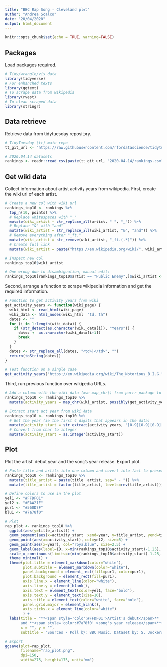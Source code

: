 ---
title: "BBC Rap Song - Cleveland plot"
author: "Andrea Scalco"
date: "20/04/2020"
output: html_document
---

```{r setup, include=FALSE}
knitr::opts_chunk$set(echo = TRUE, warning=FALSE)
```

## Packages

Load packages required.

```{r packages, results='hide', message=FALSE}
# Tidy/wrangle/vis data
library(tidyverse)
# For enhanched texts
library(ggtext)
# To scrape data from wikipedia
library(rvest)
# To clean scraped data
library(stringr)
```

## Data retrieve 

Retrieve data from tidytuesday repository.

```{r data retrieve, results='hide', message=FALSE}
# TidyTuesday (tt) main repo
tt_git_url <- "https://raw.githubusercontent.com/rfordatascience/tidytuesday/master/data/2020"

# 2020.04.14 datasets
rankings <- readr::read_csv(paste(tt_git_url, "2020-04-14/rankings.csv", sep="/"))
```

## Get wiki data

Collect information about artist activity years from wikipedia. First, create the wiki url of each artist.

```{r prepare wiki urls}
# Create a new col with wiki url
rankings_top10 <- rankings %>%
  top_n(10, points) %>%
  # Replace whitespaces with "_"
  mutate(wiki_artist = str_replace_all(artist, " ", "_")) %>%
  # Replace "&" with "and"
  mutate(wiki_artist = str_replace_all(wiki_artist, "&", "and")) %>%
  # Remove everything after "_ft."
  mutate(wiki_artist = str_remove(wiki_artist, "_ft.(.*)")) %>%
  # Create full link
  mutate(wiki_artist = paste("https://en.wikipedia.org/wiki/", wiki_artist, sep=""))

# Inspect new col
rankings_top10$wiki_artist

# One wrong due to disambiguation, manual edit:
rankings_top10[rankings_top10$artist == "Public Enemy",]$wiki_artist <- "https://en.wikipedia.org/wiki/Public_Enemy_(band)"
```

Second, arrange a function to scrape wikipedia information and get the required information.

```{r}
# Function to get activity years from wiki
get_activity_years <- function(wiki_page) {
  wiki_html <- read_html(wiki_page)
  wiki_data <- html_nodes(wiki_html, "td, th")
  dates <- ""
  for (i in 1:length(wiki_data)) {
    if (str_detect(as.character(wiki_data[i]), "Years")) {
      dates <- as.character(wiki_data[i+1])
      break
    }
  }
  dates <- str_replace_all(dates, "<td>|</td>", "")
  return(toString(dates))
}

# Test function on a single case
get_activity_years("https://en.wikipedia.org/wiki/The_Notorious_B.I.G.")
```

Third, run previous function over wikipedia URLs.

```{r}
# Add a column with the wiki data (use map_chr() from purrr package to iterate)
rankings_top10 <- rankings_top10 %>%
  mutate(activity_years = map_chr(wiki_artist, possibly(get_activity_years, NA_character_)))

# Extract start act year from wiki data
rankings_top10 <- rankings_top10 %>%
  # Get the year (ie the first 4 digits that appears in the data)
  mutate(activity_start = str_extract(activity_years, "[0-9][0-9][0-9][0-9]")) %>%
  # Convert from char to integer
  mutate(activity_start = as.integer(activity_start))
```

## Plot

Plot the artist' debut year and the song's year release. Export plot.

```{r}
# Paste title and artits into one column and covert into fact to preserve the order in the plot
rankings_top10 <- rankings_top10 %>%
  mutate(title_artist = paste(title, artist, sep=" - ")) %>%
  mutate(title_artist = factor(title_artist, levels=rev(title_artist)))

# Define colors to use in the plot
yel1 <- "#FFDF01"
yel2 <- "#EAA21E"
pur1 <- "#560D7F"
blu1 <- "#7a78f0"

# Plot 
rap_plot <- rankings_top10 %>%
  ggplot(aes(y=title_artist)) +
  geom_segment(aes(x=activity_start, xend=year, y=title_artist, yend=title_artist), color="white") +
  geom_point(aes(x=activity_start), col=yel2, size=5) +
  geom_point(aes(x=year), col="royalblue", size=2.5) +
  geom_label(aes(label=ID, x=min(rankings_top10$activity_start)-1.25), size=5, fill=blu1, color="white") +
  scale_x_continuous(limits=c(min(rankings_top10$activity_start)-1.25, max(rankings_top10$year))) +
  theme_minimal() +
  theme(plot.title = element_markdown(color="white"),
        plot.subtitle = element_markdown(color="white"),
        panel.background = element_rect(fill=pur1, color=pur1),
        plot.background = element_rect(fill=pur1),
        axis.line.x = element_line(color="white"),
        axis.line.y = element_blank(),
        axis.text = element_text(color=yel1, face="bold"),
        axis.text.y = element_text(size=10),
        axis.title = element_text(color="white", face="bold"),
        panel.grid.major = element_blank(),
        axis.ticks.x = element_line(color="white")
        ) +
  labs(title = "**<span style='color:#FFDF01'>Artist's debut</span>**
       and **<span style='color:#7a78f0' >song's year release</span>**(Top 10 BBC Music poll)",
       x = "", y = "",
       subtitle = "Sources - Poll by: BBC Music. Dataset by: S. Jockers. Artist debut year: Wikipedia.") 

# Export
ggsave(plot=rap_plot,
       filename="rap_plot.png",
       dpi=150,
       width=275, height=175, unit="mm")

```

